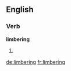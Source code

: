 ==English==

===Verb===
'''limbering'''

# {{present participle of|limber}}

[[de:limbering]]
[[fr:limbering]]